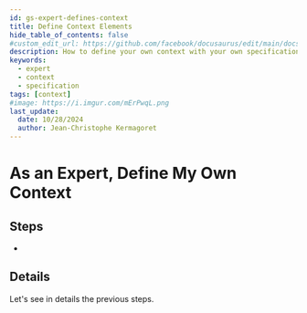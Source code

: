 ```yaml
---
id: gs-expert-defines-context
title: Define Context Elements
hide_table_of_contents: false
#custom_edit_url: https://github.com/facebook/docusaurus/edit/main/docs/api-doc-markdown.md
description: How to define your own context with your own specifications
keywords:
  - expert
  - context
  - specification
tags: [context]
#image: https://i.imgur.com/mErPwqL.png
last_update:
  date: 10/28/2024
  author: Jean-Christophe Kermagoret
---
```


# As an Expert, Define My Own Context

## Steps

* 

## Details

Let's see in details the previous steps.

### 

